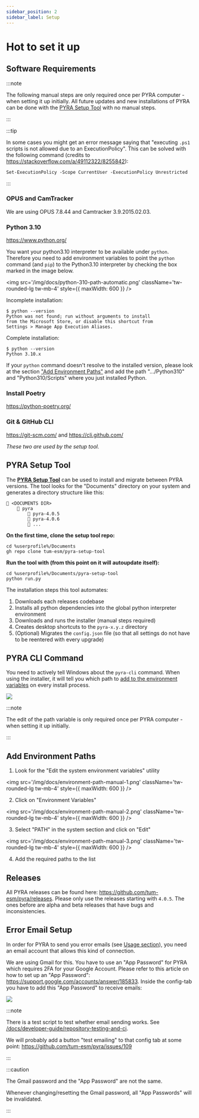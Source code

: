 ```yaml
---
sidebar_position: 2
sidebar_label: Setup
---
```


# Hot to set it up

## Software Requirements

:::note

The following manual steps are only required once per PYRA computer - when setting it up initially. All future updates and new installations of PYRA can be done with the [PYRA Setup Tool](#pyra-setup-tool) with no manual steps.

:::

:::tip

In some cases you might get an error message saying that "executing `.ps1` scripts is not allowed due to an ExecutionPolicy". This can be solved with the following command (credits to https://stackoverflow.com/a/49112322/8255842):

```
Set-ExecutionPolicy -Scope CurrentUser -ExecutionPolicy Unrestricted
```

:::

### OPUS and CamTracker

We are using OPUS 7.8.44 and Camtracker 3.9.2015.02.03.

### Python 3.10

https://www.python.org/

You want your python3.10 interpreter to be available under `python`. Therefore you need to add environment variables to point the `python` command (and `pip`) to the Python3.10 interpreter by checking the box marked in the image below.

<img
    src='/img/docs/python-310-path-automatic.png'
    className='tw-rounded-lg tw-mb-4'
    style={{ maxWidth: 600 }}
/>

<div className='tw-mb-2'>
    <span className='tw-bg-red-200 tw-text-red-900 tw-rounded tw-px-1 tw-font-semibold tw-py-0.5 -tw-my-0.5'>
        Incomplete installation:
    </span>
</div>

```
$ python --version
Python was not found; run without arguments to install
from the Microsoft Store, or disable this shortcut from
Settings > Manage App Execution Aliases.
```

<div className='tw-mb-2'>
    <span className='tw-bg-green-200 tw-text-green-900 tw-rounded tw-px-1 tw-font-semibold tw-py-0.5 -tw-my-0.5'>
        Complete installation:
    </span>
</div>

```
$ python --version
Python 3.10.x
```

If your `python` command doesn't resolve to the installed version, please look at the section ["Add Environment Paths"](#add-environment-paths) and add the path ".../Python310" and "Python310/Scripts" where you just installed Python.

### Install Poetry

https://python-poetry.org/

### Git & GitHub CLI

https://git-scm.com/ and https://cli.github.com/

_These two are used by the setup tool._

## PYRA Setup Tool

The [**PYRA Setup Tool**](https://github.com/tum-esm/pyra-setup-tool) can be used to install and migrate between PYRA versions. The tool looks for the "Documents" directory on your system and generates a directory structure like this:

```
📁 <DOCUMENTS DIR>
    📁 pyra
        📁 pyra-4.0.5
        📁 pyra-4.0.6
        📁 ...
```

**On the first time, clone the setup tool repo:**

```
cd %userprofile%/Documents
gh repo clone tum-esm/pyra-setup-tool
```

**Run the tool with (from this point on it will autoupdate itself):**

```
cd %userprofile%/Documents/pyra-setup-tool
python run.py
```

The installation steps this tool automates:

1. Downloads each releases codebase
2. Installs all python dependencies into the global python interpreter environment
3. Downloads and runs the installer (manual steps required)
4. Creates desktop shortcuts to the `pyra-x.y.z` directory
5. (Optional) Migrates the `config.json` file (so that all settings do not have to be reentered with every upgrade)

## PYRA CLI Command

You need to actively tell Windows about the `pyra-cli` command. When using the installer, it will tell you which path to [add to the environment variables](#add-environment-paths) on every install process.

<img src='/img/docs/pyra-cli-path-request.png' className='tw-rounded tw-mb-4' />

:::note

The edit of the path variable is only required once per PYRA computer - when setting it up initially.

:::

## Add Environment Paths

1. Look for the "Edit the system environment variables" utility

<img
    src='/img/docs/environment-path-manual-1.png'
    className='tw-rounded-lg tw-mb-4'
    style={{ maxWidth: 600 }}
/>

2. Click on "Environment Variables"

<img
    src='/img/docs/environment-path-manual-2.png'
    className='tw-rounded-lg tw-mb-4'
    style={{ maxWidth: 600 }}
/>

3. Select "PATH" in the system section and click on "Edit"

<img
    src='/img/docs/environment-path-manual-3.png'
    className='tw-rounded-lg tw-mb-4'
    style={{ maxWidth: 600 }}
/>

4. Add the required paths to the list

## Releases

All PYRA releases can be found here: <span className="tw-break-all">https://github.com/tum-esm/pyra/releases</span>. Please only use the releases starting with `4.0.5`. The ones before are alpha and beta releases that have bugs and inconsistencies.

## Error Email Setup

In order for PYRA to send you error emails (see [Usage section](/docs/user-guide/usage#error-emails)), you need an email account that allows this kind of connection.

We are using Gmail for this. You have to use an "App Password" for PYRA which requires 2FA for your Google Account. Please refer to this article on how to set up an "App Password": <span className="tw-break-all">https://support.google.com/accounts/answer/185833</span>. Inside the config-tab you have to add this "App Password" to receive emails:

<img src='/img/docs/email-config.png' className='tw-rounded-lg tw-mb-4' />

:::note

There is a test script to test whether email sending works. See [/docs/developer-guide/repository-testing-and-ci](/docs/developer-guide/repository-testing-and-ci).

We will probably add a button "test emailing" to that config tab at some point: https://github.com/tum-esm/pyra/issues/109

:::

:::caution

The Gmail password and the "App Password" are not the same.

Whenever changing/resetting the Gmail password, all "App Passwords" will be invalidated.

:::
